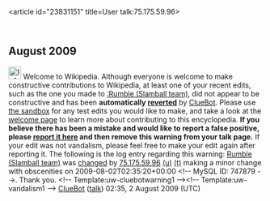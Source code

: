 <article id="23831151" title=User talk:75.175.59.96>
	<talkpage id="23831151" title="User talk:75.175.59.96">


== August 2009 ==
[[Image:Information.svg|left|25px]] Welcome to Wikipedia. Although everyone is welcome to make constructive contributions to Wikipedia, at least one of your recent edits, such as the one you made to [[:Rumble (Slamball team)]], did not appear to be constructive and has been '''automatically [[Help:Reverting|reverted]]''' by [[User:ClueBot|ClueBot]].  Please use [[Wikipedia:Sandbox|the sandbox]] for any test edits you would like to make, and take a look at the [[Wikipedia:Introduction|welcome page]] to learn more about contributing to this encyclopedia.  '''If you believe there has been a mistake and would like to report a false positive, please [[User:ClueBot/FalsePositives|report it here]] and then remove this warning from your talk page.'''  If your edit was not vandalism, please feel free to make your edit again after reporting it. The following is the log entry regarding this warning: [[Rumble (Slamball team)]] was [http://en.wikipedia.org/w/index.php?title=Rumble+%28Slamball+team%29&amp;diff=305564280&amp;oldid=305231774 changed] by [[Special:Contributions/75.175.59.96|75.175.59.96]] [[User:75.175.59.96|(u)]] [[User talk:75.175.59.96|(t)]] making a minor change with obscenities on 2009-08-02T02:35:20+00:00 &lt;!-- MySQL ID: 747879 --&gt;. Thank you. &lt;!-- Template:uw-cluebotwarning1 --&gt;&lt;!-- Template:uw-vandalism1 --&gt; [[User:ClueBot|ClueBot]] ([[User talk:ClueBot|talk]]) 02:35, 2 August 2009 (UTC)
	</talkpage>
</article>